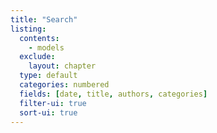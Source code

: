 ```yaml
---
title: "Search"
listing:
  contents: 
    - models
  exclude:
    layout: chapter
  type: default
  categories: numbered
  fields: [date, title, authors, categories]
  filter-ui: true
  sort-ui: true
---
```

